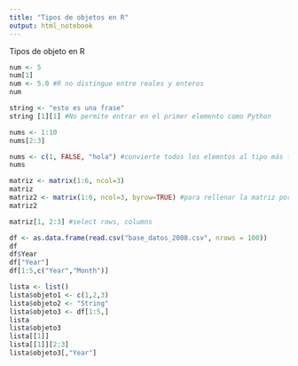 ---
title: "Tipos de objetos en R"
output: html_notebook
---

Tipos de objeto en R
```{r}
num <- 5
num[1]
num <- 5.0 #R no distingue entre reales y enteros
num

string <- "esto es una frase"
string [1][1] #No permite entrar en el primer elemento como Python

nums <- 1:10
nums[2:3]

nums <- c(1, FALSE, "hola") #convierte todos los elemntos al tipo más flexible
nums 

matriz <- matrix(1:6, ncol=3)
matriz
matriz2 <- matrix(1:6, ncol=3, byrow=TRUE) #para rellenar la matriz por filas
matriz2

matriz[1, 2:3] #select rows, columns

df <- as.data.frame(read.csv("base_datos_2008.csv", nrows = 100))
df
df$Year
df["Year"]
df[1:5,c("Year","Month")]

lista <- list()
lista$objeto1 <- c(1,2,3)
lista$objeto2 <- "String"
lista$objeto3 <- df[1:5,]
lista
lista$objeto3
lista[[1]]
lista[[1]][2:3]
lista$objeto3[,"Year"]




```
